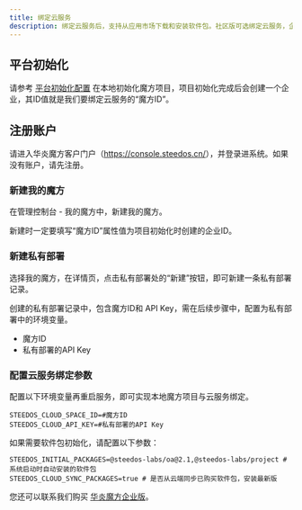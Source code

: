 ```yaml
---
title: 绑定云服务
description: 绑定云服务后，支持从应用市场下载和安装软件包。社区版可选绑定云服务，企业版必须绑定云服务。
---
```


## 平台初始化

请参考 [平台初始化配置](/docs/deploy/steedos-config#平台初始化) 在本地初始化魔方项目，项目初始化完成后会创建一个企业，其ID值就是我们要绑定云服务的“魔方ID”。

## 注册账户

请进入华炎魔方客户门户（<https://console.steedos.cn/>），并登录进系统。如果没有账户，请先注册。

### 新建我的魔方

在管理控制台 - 我的魔方中，新建我的魔方。

新建时一定要填写“魔方ID”属性值为项目初始化时创建的企业ID。

### 新建私有部署

选择我的魔方，在详情页，点击私有部署处的“新建”按钮，即可新建一条私有部署记录。

创建的私有部署记录中，包含魔方ID和 API Key，需在后续步骤中，配置为私有部署中的环境变量。

* 魔方ID
* 私有部署的API Key

### 配置云服务绑定参数

配置以下环境变量再重启服务，即可实现本地魔方项目与云服务绑定。

```
STEEDOS_CLOUD_SPACE_ID=#魔方ID
STEEDOS_CLOUD_API_KEY=#私有部署的API Key
```

如果需要软件包初始化，请配置以下参数：

```
STEEDOS_INITIAL_PACKAGES=@steedos-labs/oa@2.1,@steedos-labs/project # 系统启动时自动安装的软件包
STEEDOS_CLOUD_SYNC_PACKAGES=true # 是否从云端同步已购买软件包，安装最新版
```

您还可以联系我们购买 [华炎魔方企业版](/platform/pricing)。